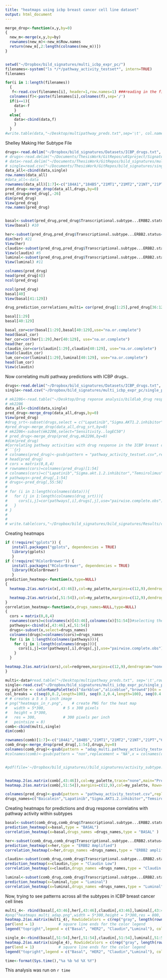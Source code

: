 ```yaml
---
title: "heatmaps using icbp breast cancer cell line dataset"
output: html_document
---
```


```r
merge_drop<-function(x,y,by=0)
{
  new_m<-merge(x,y,by=by)
  rownames(new_m)<-new_m$Row.names
  return(new_m[,2:length(colnames(new_m))])
}


setwd("~/Dropbox/bild_signatures/multi_icbp_expr_pc/")
filenames<-system("ls */*/pathway_activity_testset*", intern=TRUE)
filenames

for(i in 1:length(filenames))
  {
   f<-read.csv(filenames[i], header=1,row.names=1) ###reading in the filess one at a time
  colnames(f)<-paste(filenames[i],colnames(f),sep='/')
  if(i==1){
    data<-f
    }
  else{
    data<-cbind(data,f)
    }
  }
#write.table(data,"~/Desktop/multipathway_preds.txt",sep='\t', col.names = NA,quote=F)
```

Shelley Making Her Subtype File
```r
drugs<-read.delim("~/Dropbox/bild_signatures/Datasets/ICBP_drugs.txt", header=1, sep='\t',row.names=1)
# drugs<-read.delim("~/Documents/ThesisWork/GitRepos/u01project/SignatureValidations/EGFR/ICBP/ICBP_drugs.txt", header=1, sep='\t',row.names=1)
# data<-read.delim("~/Documents/ThesisWork/GitRepos/bild_signatures/multipathway_preds.txt", header=1, sep='\t',row.names=1) 
# single=read.csv("~/Documents/ThesisWork/GitRepos/bild_signatures/single_pathway_results.csv") 
data_all<-cbind(data,single)
row.names(data_all)
#data_all<-data
rownames(data_all)[1:7]<-c("184A1","184B5","21MT1","21MT2","21NT","21PT","600MPE")
pred_drug<-merge_drop(data_all,drugs,by=0)
pred_drug=pred_drug[,-26]
dim(pred_drug)
View(pred_drug)
row.names(pred_drug)


basal<-subset(pred_drug,pred_drug$Transcriptional.subtype...ERBB2.status=="Basal")
View(basal) #10

her<-subset(pred_drug,pred_drug$Transcriptional.subtype...ERBB2.status=="ERBB2-amp"|pred_drug$Transcriptional.subtype...ERBB2.status=="ERBB2Amp")
dim(her) #21
View(her)
claudin<-subset(pred_drug,pred_drug$Transcriptional.subtype...ERBB2.status=="Claudin-low")
View(claudin) #5
luminal<-subset(pred_drug,pred_drug$Transcriptional.subtype...ERBB2.status=="Luminal")
View(luminal) #11

colnames(pred_drug)
head(pred_drug[4])
ncol(pred_drug)

ncol(pred_drug)
basal[40]
View(basal[41:129])

drug_prediction_correlations_multi= cor(pred_drug[1:25],pred_drug[36:125],use="na.or.complete")

basal[1:29]
basal[40:129]

basal_cor=cor(basal[1:29],basal[40:129],use="na.or.complete")
head(basal_cor)
her_cor=cor(her[1:29],her[40:129], use="na.or.complete")
head(her_cor)
claudin_cor=cor(claudin[1:29],claudin[40:129], use="na.or.complete")
head(claudin_cor)
lum_cor=cor(luminal[1:29],luminal[40:129], use="na.or.complete")
head(lum_cor)
View(claudin)

```







Now correlating multi pathway predictions with ICBP drugs..
```r
drugs<-read.delim("~/Dropbox/bild_signatures/Datasets/ICBP_drugs.txt", header=1, sep='\t',row.names=1)
single<-read.csv("~/Dropbox/bild_signatures/multi_icbp_expr_pc/single_pathway_results.csv", row.names=1,header=1)

# mk2206<-read.table("~/Desktop/Drug reponse analysis/bildlab_drug response/mk2206.txt",sep='\t',row.names=1,header=1)
# mk2206
data_all<-cbind(data,single)
pred_drug<-merge_drop(data_all,drugs,by=0)
View(pred_drug)
#drug_srt<-subset(drugs,select = c("Lapatinib","Sigma.AKT1.2.inhibitor","Temsirolimus","Everolimus"))
#pred_drug<-merge_drop(data_all,drug_srt,by=0)
# mk2206<-subset(mk2206,select="Sensitivity..logEC50")
# pred_drug<-merge_drop(pred_drug,mk2206,by=0)
#dim(pred_drug)
#Correlating pathway activities with drug response in the ICBP breast cancer cell lines
#```{r}
# colnames(pred_drug)<-gsub(pattern = "pathway_activity_testset.csv",replacement = "",x = colnames(pred_drug))
# head(pred_drug)
# cors = matrix(0,8,4)
# rownames(cors)=colnames(pred_drug)[1:54]
# colnames(cors)=c("Lapatinib","Sigma.akt.1.2.inhibitor","Temsirolimus","Everolimus")
# pathways<-pred_drug[,1:54]
# drugs<-pred_drug[,55:58]
# 
# for (i in 1:length(colnames(data))){
#   for (j in 1:length(colnames(drug_srt))){
#     cors[i,j]=cor(pathways[,i],drugs[,j],use="pairwise.complete.obs")
#   }
# }
# 
# 
# write.table(cors,"~/Dropbox/bild_signatures/bild_signatures/Results/cor_mat_lapatinib_sigma_akt_ever_temsirolimus.txt",sep = '\t',col.names = NA,quote=F)

```


Creating heatmaps
```r

if (!require("gplots")) {
   install.packages("gplots", dependencies = TRUE)
   library(gplots)
   }
if (!require("RColorBrewer")) {
   install.packages("RColorBrewer", dependencies = TRUE)
   library(RColorBrewer)
   }
prediction_heatmap<-function(x,type=NULL)
{
  heatmap.2(as.matrix(x[,43:46]),col=my_palette,margins=c(12,9),dendrogram="none", trace="none",main=paste(type,"Multi Adap Pathway","Activation Status",sep = "\n"),Rowv = NULL, Colv = NULL,cellnote = round(x[,43:46],digits = 2),notecol = 'black',density.info = "none",scale = 'row')

  heatmap.2(as.matrix(x[,51:54]),col=my_palette,margins=c(12,9),dendrogram="none",Rowv = NULL, Colv = NULL, trace="none",main=paste(type,"Single Adap Pathway"," Activation Status",sep = "\n"),cellnote = round(x[,51:54],digits = 2),notecol = 'black',density.info = 'none',scale = 'row')
}
correlation_heatmap<-function(x,drugs_names=NULL,type=NULL)
{
  cors = matrix(0,8,4)
  rownames(cors)=c(colnames(x)[43:46],colnames(x)[51:54])#selecting the adaptive multipathway and single pathway prediction columns
  pathways<-cbind(x[,43:46],x[,51:54])
  drugs<-subset(x,select=drugs_names)
  colnames(drugs)=colnames(cors)=drugs_names
  for (i in 1:length(colnames(pathways))){
    for (j in 1:length(colnames(drugs))){
      cors[i,j]=cor(pathways[,i],drugs[,j],use="pairwise.complete.obs")
    }
  }

heatmap.2(as.matrix(cors),col=redgreen,margins=c(12,9),dendrogram="none",Rowv = NULL, Colv = NULL, trace="none",main=paste("Correlations of predicted ","pathway activation with"," drug response in",type,sep='\n '),cellnote = round(cors,digits = 2),notecol = 'black',density.info = 'none')
}

multi<-data#read.table("~/Desktop/multipathway_preds.txt", sep='\t',row.names=1,header=1)
single<-read.csv("~/Dropbox/bild_signatures/multi_icbp_expr_pc/single_pathway_results.csv", row.names=1,header=1)
my_palette <- colorRampPalette(c("darkblue","aliceblue","brown4"))(n = 299)
col_breaks = c(seq(0,0.2,length=100), seq(0.2,0.4,length=100), seq(0.4,1,length=100)) 
# # creates a 5 x 5 inch image
# png("heatmaps_in_r.png",    # create PNG for the heat map        
#   width = 5*300,        # 5 x 300 pixels
#   height = 5*300,
#   res = 300,            # 300 pixels per inch
#   pointsize = 8)  
comb<-cbind(multi,single)
dim(comb)

rownames(comb)[1:7]<-c("184A1","184B5","21MT1","21MT2","21NT","21PT","600MPE")
comb_drug<-merge_drop(pred_drug[,1:54],drugs,by=0)
colnames(comb_drug)<-gsub(pattern = "adap_multi.pathway_activity_testset.csv",replacement = "A",x = colnames(comb_drug))
#colnames(comb)<-gsub(pattern = "non",replacement = "NA",x = colnames(comb))


#pdf(file='~/Dropbox/bild_signatures//bild_signatures/activity_subtype.pdf')


heatmap.2(as.matrix(comb[,43:46]),col=my_palette,trace="none",main="Predicted Multipathway Adaptive Activity",margins=c(12,9),Rowv =F,Colv=F,dendrogram="none",ylab="ICBP Cell lines",breaks = col_breaks)
heatmap.2(as.matrix(comb[,51:54]),margins=c(12,9),col=my_palette, Rowv=F,Colv=F,dendrogram="none",trace="none",main="Predicted Single Pathway Activity",ylab="ICBP Cell lines",scale = "row")

colnames(pred_drug)<-gsub(pattern = "pathway_activity_testset.csv",replacement = "",x = colnames(pred_drug))
drugs_names=c("Baicalein","Lapatinib","Sigma.AKT1.2.inhibitor","Temsirolimus","Everolimus")

```
Creating  heatmaps for predictions and drug response correlatins with pathway activity within subtypes

```r
basal<-subset(comb_drug,comb_drug$Transcriptional.subtype...ERBB2.status=="Basal")
prediction_heatmap(x=basal,type = "BASAL")
correlation_heatmap(x=basal,drugs_names =drugs_names,type = "BASAL" )

her<-subset(comb_drug,comb_drug$Transcriptional.subtype...ERBB2.status=="ERBB2-amp"|comb_drug$Transcriptional.subtype...ERBB2.status=="ERBB2Amp")
prediction_heatmap(x=her,type = "ERBB2 Amplified")
correlation_heatmap(x=her,drugs_names =drugs_names,type = "ERBB2 amplified" )

claudin<-subset(comb_drug,comb_drug$Transcriptional.subtype...ERBB2.status=="Claudin-low")
prediction_heatmap(x=claudin,type = "Claudin Low")
correlation_heatmap(x=claudin,drugs_names =drugs_names,type = "Claudin Low" )###no variance in lapatinib drug response correlation cannot be determined

luminal<-subset(comb_drug,comb_drug$Transcriptional.subtype...ERBB2.status=="Luminal")
prediction_heatmap(x=luminal,type = "Luminal")
correlation_heatmap(x=luminal,drugs_names =drugs_names,type = "Luminal" )###no variance in lapatinib drug response correlation cannot be determined
```
Now, trying to see patterns across all the subtypes in ICBP breast cancer cell lines
```r
multi_4<- rbind(basal[,43:46],her[,43:46],claudin[,43:46],luminal[,43:46])
#png("heatmaps_multi_adap.png",width = 5*300,height = 5*300,res = 800, pointsize = 8)  
heatmap.2(as.matrix(multi_4), RowSideColors = c(rep("gray", length(rownames(basal))),rep("blue", length(rownames(her))),rep("black", length(rownames(claudin))),rep("green",length(rownames(luminal)))),col=my_palette,dendrogram="none", trace="none",margins=c(12,9),main="Multi Preds within Subtypes",scale='row',Rowv=F,Colv=F)
par(lend = 1)           # square line ends for the color legend
legend("topright",legend = c("Basal", "HER2", "Claudin","Luminal"), col = c("gray", "blue", "black","green"),  lty= 1,lwd = 10)

single_4<-rbind(basal[,51:54],her[,51:54],claudin[,51:54],luminal[,51:54])
heatmap.2(as.matrix(single_4), RowSideColors = c(rep("gray", length(rownames(basal))),rep("blue", length(rownames(her))),rep("black", length(rownames(claudin))),rep("green",length(rownames(luminal)))),col=my_palette,dendrogram="none", trace="none",margins=c(12,9),main="Single Preds within Subtypes",scale="row",Rowv=F,Colv=F)
par(lend = 1)           # square line ends for the color legend
legend("topright",legend = c("Basal", "HER2", "Claudin","Luminal"), col = c("gray", "blue", "black","green"),  lty =  1,lwd = 10)


```

```r
time<-format(Sys.time(),"%a %b %d %X %Y")
```
This analysis was run on `r time` 

